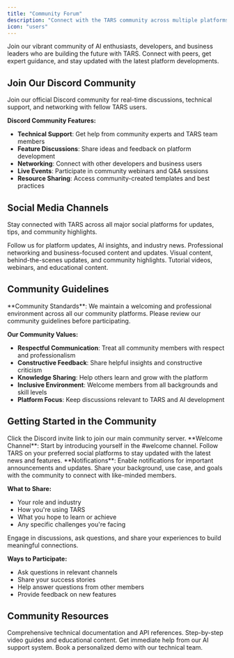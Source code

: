 ```yaml
---
title: "Community Forum"
description: "Connect with the TARS community across multiple platforms for support, discussions, and networking"
icon: "users"
---
```


Join our vibrant community of AI enthusiasts, developers, and business leaders who are building the future with TARS. Connect with peers, get expert guidance, and stay updated with the latest platform developments.

## Join Our Discord Community

<CardGroup cols={1}>
<Card title="TARS Discord Server" icon="discord" href="https://hellotars.com/discord" target="_blank" cta="Join community">
  Join our official Discord community for real-time discussions, technical support, and networking with fellow TARS users.
</Card>
</CardGroup>

**Discord Community Features:**
- **Technical Support**: Get help from community experts and TARS team members
- **Feature Discussions**: Share ideas and feedback on platform development
- **Networking**: Connect with other developers and business users
- **Live Events**: Participate in community webinars and Q&A sessions
- **Resource Sharing**: Access community-created templates and best practices

## Social Media Channels

Stay connected with TARS across all major social platforms for updates, tips, and community highlights.

<CardGroup cols={2}>
<Card title="Twitter/X" icon="twitter" href="https://x.com/hellotars_ai" target="_blank">
  Follow us for platform updates, AI insights, and industry news.
</Card>

<Card title="LinkedIn" icon="linkedin" href="https://www.linkedin.com/company/tars" target="_blank">
  Professional networking and business-focused content and updates.
</Card>

<Card title="Instagram" icon="instagram" href="https://www.instagram.com/hellotars/" target="_blank">
  Visual content, behind-the-scenes updates, and community highlights.
</Card>

<Card title="YouTube" icon="youtube" href="https://youtube.com/@hellotars" target="_blank">
  Tutorial videos, webinars, and educational content.
</Card>
</CardGroup>

## Community Guidelines

<Info>
**Community Standards**: We maintain a welcoming and professional environment across all our community platforms. Please review our community guidelines before participating.
</Info>

**Our Community Values:**
- **Respectful Communication**: Treat all community members with respect and professionalism
- **Constructive Feedback**: Share helpful insights and constructive criticism
- **Knowledge Sharing**: Help others learn and grow with the platform
- **Inclusive Environment**: Welcome members from all backgrounds and skill levels
- **Platform Focus**: Keep discussions relevant to TARS and AI development

## Getting Started in the Community

<Steps>
<Step title="Join Discord" icon="discord">
  Click the Discord invite link to join our main community server.
  
  <Check>
  **Welcome Channel**: Start by introducing yourself in the #welcome channel.
  </Check>
</Step>

<Step title="Follow Social Media" icon="share">
  Follow TARS on your preferred social platforms to stay updated with the latest news and features.
  
  <Tip>
  **Notifications**: Enable notifications for important announcements and updates.
  </Tip>
</Step>

<Step title="Introduce Yourself" icon="user">
  Share your background, use case, and goals with the community to connect with like-minded members.
  
  **What to Share:**
  - Your role and industry
  - How you're using TARS
  - What you hope to learn or achieve
  - Any specific challenges you're facing
</Step>

<Step title="Participate Actively" icon="comments">
  Engage in discussions, ask questions, and share your experiences to build meaningful connections.
  
  **Ways to Participate:**
  - Ask questions in relevant channels
  - Share your success stories
  - Help answer questions from other members
  - Provide feedback on new features
</Step>
</Steps>

## Community Resources

<CardGroup cols={2}>
<Card title="Documentation" icon="book" href="/">
  Comprehensive technical documentation and API references.
</Card>

<Card title="Video Tutorials" icon="play" href="/video-tutorials">
  Step-by-step video guides and educational content.
</Card>

<Card title="Live Chat Support" icon="headset" href="/support">
  Get immediate help from our AI support system.
</Card>

<Card title="Schedule Demo" icon="calendar" href="https://hellotars.com/demo">
  Book a personalized demo with our technical team.
</Card>
</CardGroup>


